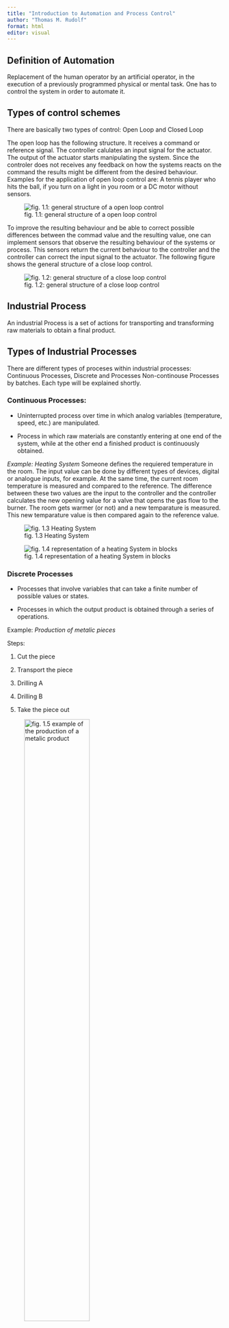 ```yaml
---
title: "Introduction to Automation and Process Control"
author: "Thomas M. Rudolf"
format: html
editor: visual
---
```


## Definition of Automation

Replacement of the human operator by an artificial operator, in the execution of a previously programmed physical or mental task. One has to control the system in order to automate it.

## Types of control schemes

There are basically two types of control: Open Loop and Closed Loop

The open loop has the following structure. It receives a command or reference signal. The controller calulates an input signal for the actuator. The output of the actuator starts manipulating the system. Since the controler does not receives any feedback on how the systems reacts on the command the results might be different from the desired behaviour. Examples for the application of open loop control are: A tennis player who hits the ball, if you turn on a light in you room or a DC motor without sensors.

![fig. 1.1: general structure of a open loop control](images/fig01-001.png)

To improve the resulting behaviour and be able to correct possible differences between the commad value and the resulting value, one can implement sensors that observe the resulting behaviour of the systems or process. This sensors return the current behaviour to the controller and the controller can correct the input signal to the actuator. The following figure shows the general structure of a close loop control.

![fig. 1.2: general structure of a close loop control](images/fig01-002.png)

## Industrial Process

An industrial Process is a set of actions for transporting and transforming raw materials to obtain a final product.

## Types of Industrial Processes

There are different types of proceses within industrial processes: Continuous Processes, Discrete and Processes Non-continouse Processes by batches. Each type will be explained shortly.

### Continuous Processes:

-   Uninterrupted process over time in which analog variables (temperature, speed, etc.) are manipulated.

-   Process in which raw materials are constantly entering at one end of the system, while at the other end a finished product is continuously obtained.

*Example: Heating System* Someone defines the requiered temperature in the room. The input value can be done by different types of devices, digital or analogue inputs, for example. At the same time, the current room temperature is measured and compared to the reference. The difference between these two values are the input to the controller and the controller calculates the new opening value for a valve that opens the gas flow to the burner. The room gets warmer (or not) and a new temparature is measured. This new temparature value is then compared again to the reference value.

![fig. 1.3 Heating System](images/fig01-003.png)

![fig. 1.4 representation of a heating System in blocks](images/fig01-004.png)

### Discrete Processes

-   Processes that involve variables that can take a finite number of possible values or states.

-   Processes in which the output product is obtained through a series of operations.

Example: *Production of metalic pieces*

Steps:

1.  Cut the piece

2.  Transport the piece

3.  Drilling A

4.  Drilling B

5.  Take the piece out

![fig. 1.5 example of the production of a metalic product](images/fig01-005.png){width="60%"}

## Non-continuous Processes by batches

Processes where the final product is made up of different components.

Steps:

1.  Position pieces C, D and E

2.  Position piece B

3.  Position piece A

4.  Return cylinders pieces C, D and E

![fig. 1.6 Assembly process](images/fig01-006.png){width="80%"}

Box Stacker:

![fig. 1.7 process of box positioning for further transport.](images/fig01-007.png){width="80%"}

## Resume: Types of processes and types of control

![fig. 1.8 resume of processes and control types](images/fig01-008.png){width="80%"}

## Industrial Automation

Total (or partial) elimination of human intervention in manufacturing processes, carrying out calculation and decision functions.

Typical examples with pneumatic application can be found in the food and drug industry ([example](https://www.youtube.com/watch?v=pUbH4j4f1-g)) or in the textil industry ([example](https://www.youtube.com/watch?v=oeSu9Vcu0DU)).